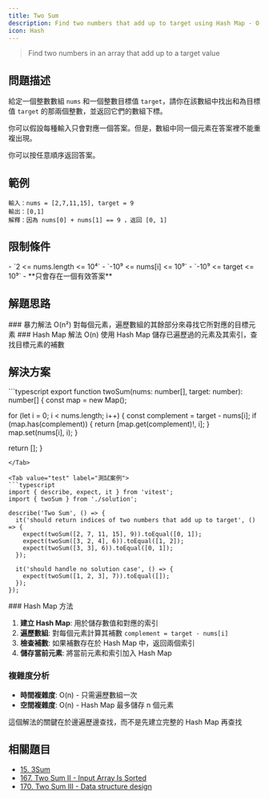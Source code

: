 ```yaml
---
title: Two Sum
description: Find two numbers that add up to target using Hash Map - O(n) time complexity
icon: Hash
---
```



> Find two numbers in an array that add up to a target value

## 問題描述

給定一個整數數組 `nums` 和一個整數目標值 `target`，請你在該數組中找出和為目標值 `target` 的那兩個整數，並返回它們的數組下標。

你可以假設每種輸入只會對應一個答案。但是，數組中同一個元素在答案裡不能重複出現。

你可以按任意順序返回答案。

## 範例

```
輸入：nums = [2,7,11,15], target = 9
輸出：[0,1]
解釋：因為 nums[0] + nums[1] == 9 ，返回 [0, 1]
```

## 限制條件

<Callout type="info">
- `2 <= nums.length <= 10⁴`
- `-10⁹ <= nums[i] <= 10⁹`
- `-10⁹ <= target <= 10⁹`
- **只會存在一個有效答案**
</Callout>

## 解題思路

<Steps>

<Step>
### 暴力解法 O(n²)
對每個元素，遍歷數組的其餘部分來尋找它所對應的目標元素
</Step>

<Step>
### Hash Map 解法 O(n) 
使用 Hash Map 儲存已遍歷過的元素及其索引，查找目標元素的補數
</Step>

</Steps>

## 解決方案

<Tabs>
<Tab value="solution" label="TypeScript 解答">
```typescript
export function twoSum(nums: number[], target: number): number[] {
  const map = new Map<number, number>();

  for (let i = 0; i < nums.length; i++) {
    const complement = target - nums[i];
    if (map.has(complement)) {
      return [map.get(complement)!, i];
    }
    map.set(nums[i], i);
  }

  return [];
}
```
</Tab>

<Tab value="test" label="測試案例">
```typescript
import { describe, expect, it } from 'vitest';
import { twoSum } from './solution';

describe('Two Sum', () => {
  it('should return indices of two numbers that add up to target', () => {
    expect(twoSum([2, 7, 11, 15], 9)).toEqual([0, 1]);
    expect(twoSum([3, 2, 4], 6)).toEqual([1, 2]);
    expect(twoSum([3, 3], 6)).toEqual([0, 1]);
  });

  it('should handle no solution case', () => {
    expect(twoSum([1, 2, 3], 7)).toEqual([]);
  });
});
```
</Tab>

<Tab value="explanation" label="演算法解析">
### Hash Map 方法

1. **建立 Hash Map**: 用於儲存數值和對應的索引
2. **遍歷數組**: 對每個元素計算其補數 `complement = target - nums[i]`
3. **檢查補數**: 如果補數存在於 Hash Map 中，返回兩個索引
4. **儲存當前元素**: 將當前元素和索引加入 Hash Map

### 複雜度分析
- **時間複雜度**: O(n) - 只需遍歷數組一次
- **空間複雜度**: O(n) - Hash Map 最多儲存 n 個元素

<Callout type="tip">
這個解法的關鍵在於邊遍歷邊查找，而不是先建立完整的 Hash Map 再查找
</Callout>
</Tab>
</Tabs>

## 相關題目

- [15. 3Sum](https://leetcode.com/problems/3sum/)
- [167. Two Sum II - Input Array Is Sorted](https://leetcode.com/problems/two-sum-ii-input-array-is-sorted/)
- [170. Two Sum III - Data structure design](https://leetcode.com/problems/two-sum-iii-data-structure-design/)